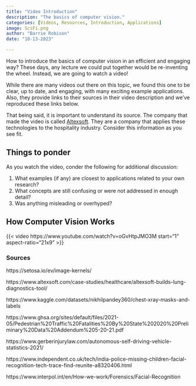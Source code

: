 ```yaml
---
title: "Video Introduction"
description: "The basics of computer vision."
categories: [Videos, Resources, Introduction, Applications]
image: SciFi.png
author: "Barrie Robison"
date: "10-13-2023"

---
```


How to introduce the basics of computer vision in an efficient and engaging way?  These days, any lecture we could put together would be re-inventing the wheel.  Instead, we are going to watch a video!


While there are many videos out there on this topic, we found this one to be clear, up to date, and engaging, with many exciting example applications.  Also, they provide links to their sources in their video description and we've reproduced these links below.

That being said, it is important to understand its source.  The company that made the video is called [Altexsoft](https://www.altexsoft.com).  They are a company that applies these technologies to the hospitality industry.  Consider this information as you see fit.


## Things to ponder

As you watch the video, conder the following for additional discussion:

1. What examples (if any) are closest to applications related to your own research?
2. What concepts are still confusing or were not addressed in enough detail?
3. Was anything misleading or overhyped?

## How Computer Vision Works

{{< video https://www.youtube.com/watch?v=oGvHtpJMO3M
    start="1"
    aspect-ratio="21x9" 
>}}


### Sources


https://setosa.io/ev/image-kernels/ 

https://www.altexsoft.com/case-studies/healthcare/altexsoft-builds-lung-diagnostics-tool/

https://www.kaggle.com/datasets/nikhilpandey360/chest-xray-masks-and-labels

https://www.ghsa.org/sites/default/files/2021-05/Pedestrian%20Traffic%20Fatalities%20By%20State%202020%20Preliminary%20Data%20Addendum%205-20-21.pdf

https://www.gerberinjurylaw.com/autonomous-self-driving-vehicle-statistics-2021/

https://www.independent.co.uk/tech/india-police-missing-children-facial-recognition-tech-trace-find-reunite-a8320406.html

https://www.interpol.int/en/How-we-work/Forensics/Facial-Recognition